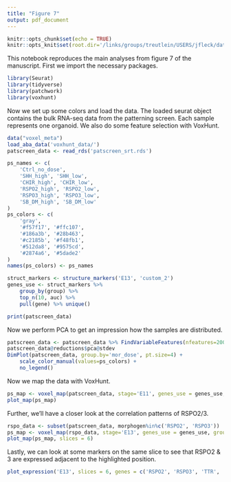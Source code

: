 ```yaml
---
title: "Figure 7"
output: pdf_document
---
```


```r
knitr::opts_chunk$set(echo = TRUE)
knitr::opts_knit$set(root.dir='/links/groups/treutlein/USERS/jfleck/data/PUBLIC_ORGANOIDS/')
```


This notebook reproduces the main analyses from figure 7 of the manuscript. First we import the necessary packages.

```r
library(Seurat)
library(tidyverse)
library(patchwork)
library(voxhunt)
```

Now we set up some colors and load the data. The loaded seurat object contains the bulk RNA-seq data from the patterning screen. Each sample represents one organoid. We also do some feature selection with VoxHunt.

```r
data("voxel_meta")
load_aba_data('voxhunt_data/')
patscreen_data <- read_rds('patscreen_srt.rds')

ps_names <- c(
    'Ctrl_no_dose', 
    'SHH_high', 'SHH_low', 
    'CHIR_high', 'CHIR_low', 
    'RSPO2_high', 'RSPO2_low', 
    'RSPO3_high', 'RSPO3_low',
    'SB_DM_high', 'SB_DM_low'
)
ps_colors <- c(
    'gray', 
    '#f57f17', '#ffc107', 
    '#186a3b', '#28b463', 
    '#c2185b', '#f48fb1',
    '#512da8', '#9575cd',
    '#2874a6', '#5dade2'
)
names(ps_colors) <- ps_names

struct_markers <- structure_markers('E13', 'custom_2')
genes_use <- struct_markers %>% 
    group_by(group) %>% 
    top_n(10, auc) %>% 
    pull(gene) %>% unique()

print(patscreen_data)

```

Now we perform PCA to get an impression how the samples are distributed.


```r
patscreen_data <- patscreen_data %>% FindVariableFeatures(nfeatures=2000) %>% ScaleData() %>% RunPCA(npcs=5)
patscreen_data@reductions$pca@stdev
DimPlot(patscreen_data, group.by='mor_dose', pt.size=4) +
    scale_color_manual(values=ps_colors) +
    no_legend() 
```

Now we map the data with VoxHunt.

```r
ps_map <- voxel_map(patscreen_data, stage='E11', genes_use = genes_use, group_name = 'morphogen')
plot_map(ps_map)
```

Further, we'll have a closer look at the correlation patterns of RSPO2/3.

```r
rspo_data <- subset(patscreen_data, morphogen%in%c('RSPO2', 'RSPO3'))
ps_map <- voxel_map(rspo_data, stage='E13', genes_use = genes_use, group_name = 'morphogen')
plot_map(ps_map, slices = 6)
```

Lastly, we can look at some markers on the same slice to see that RSPO2 & 3 are expressed adjacent to the highlighted position.

```r
plot_expression('E13', slices = 6, genes = c('RSPO2', 'RSPO3', 'TTR', 'SPINT2'))
```

